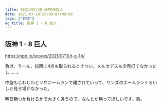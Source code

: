 ```yaml
---
title: 2021/07/10 阪神VS巨人
date: 2021-07-10T20:59:07+09:00
tags: ["野球"]
og_title: 阪神 1 - 8 巨人
---
```


## 阪神 1 - 8 巨人

https://npb.jp/scores/2021/0710/t-g-14/


負け。うーん、初回に4点も取られるときつい。メルセデスも全然打てなかったし……。

中盤もじわじわとソロホームランで離されていって、サンズのホームランくらいしか見せ場がなかった。

明日勝つか負けるかで大きく違うので、なんとか勝ってほしいです。西。